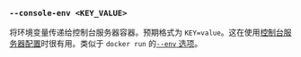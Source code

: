 ### `--console-env <KEY_VALUE>`

将环境变量传递给控制台服务器容器。预期格式为 `KEY=value`。这在使用[控制台服务器配置][console config]时很有用。类似于 `docker run` 的[`--env` 选项][docker run env]。

[docker run env]: https://docs.docker.com/reference/cli/docker/container/run/#env

[console config]: /zh/docs/reference/console-config/
